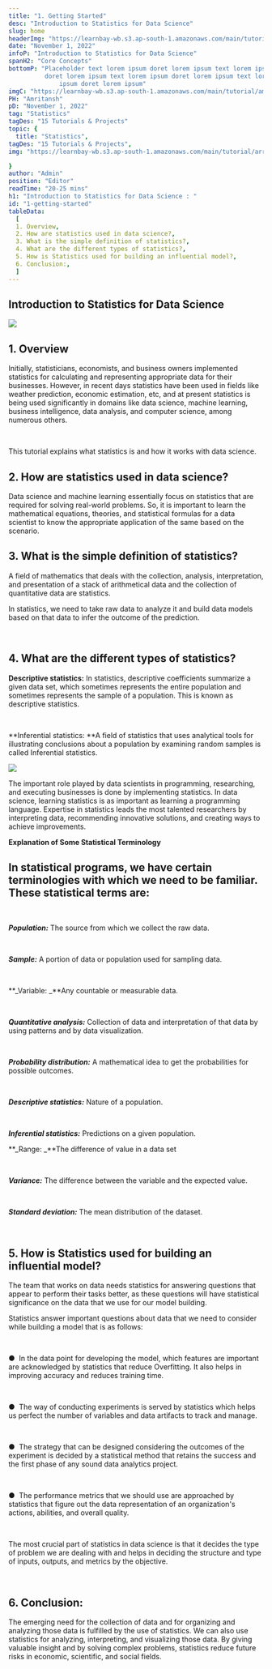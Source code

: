 ```yaml
---
title: "1. Getting Started"
desc: "Introduction to Statistics for Data Science"
slug: home
headerImg: "https://learnbay-wb.s3.ap-south-1.amazonaws.com/main/tutorial/python.png"
date: "November 1, 2022"
infoP: "Introduction to Statistics for Data Science"
spanH2: "Core Concepts"
bottomP: "Placeholder text lorem ipsum doret lorem ipsum text lorem ipsum
          doret lorem ipsum text lorem ipsum doret lorem ipsum text lorem
              ipsum doret lorem ipsum"
imgC: "https://learnbay-wb.s3.ap-south-1.amazonaws.com/main/tutorial/amritansh.png"
PH: "Amritansh"
pD: "November 1, 2022"
tag: "Statistics"
tagDes: "15 Tutorials & Projects"
topic: {
  title: "Statistics",
tagDes: "15 Tutorials & Projects",
img: "https://learnbay-wb.s3.ap-south-1.amazonaws.com/main/tutorial/arrow.png"

}
author: "Admin"
position: "Editor"
readTime: "20-25 mins"
h1: "Introduction to Statistics for Data Science : "
id: "1-getting-started"
tableData:
  [
  1. Overview,
  2. How are statistics used in data science?,
  3. What is the simple definition of statistics?,
  4. What are the different types of statistics?,
  5. How is Statistics used for building an influential model?,
  6. Conclusion:,
  ]
---
```


## Introduction to Statistics for Data Science


 <img src="https://learnbay-wb.s3.ap-south-1.amazonaws.com/main/tutorial/statistics/statistics-c-1.jpg"></img>


## 1. Overview

Initially, statisticians, economists, and business owners implemented statistics for calculating and representing appropriate data for their businesses. However, in recent days statistics have been used in fields like weather prediction, economic estimation, etc, and at present statistics is being used significantly in domains like data science, machine learning, business intelligence, data analysis, and computer science, among numerous others.

 

This tutorial explains what statistics is and how it works with data science.


## 2. How are statistics used in data science?


Data science and machine learning essentially focus on statistics that are required for solving real-world problems. So, it is important to learn the mathematical equations, theories, and statistical formulas for a data scientist to know the appropriate application of the same based on the scenario.


## 3. What is the simple definition of statistics? 

A field of mathematics that deals with the collection, analysis, interpretation, and presentation of a stack of arithmetical data and the collection of quantitative data are statistics. 

In statistics, we need to take raw data to analyze it and build data models based on that data to infer the outcome of the prediction.

 


## 4. What are the different types of statistics? 

**Descriptive statistics:** In statistics, descriptive coefficients summarize a given data set, which sometimes represents the entire population and sometimes represents the sample of a population. This is known as descriptive statistics.

 

**Inferential statistics: **A field of statistics that uses analytical tools for illustrating conclusions about a population by examining random samples is called Inferential statistics.


 <img src="https://learnbay-wb.s3.ap-south-1.amazonaws.com/main/tutorial/statistics/statistics-c-2.jpg"></img>


The important role played by data scientists in programming, researching, and executing businesses is done by implementing statistics. In data science, learning statistics is as important as learning a programming language. Expertise in statistics leads the most talented researchers by interpreting data, recommending innovative solutions, and creating ways to achieve improvements.

**Explanation of Some Statistical Terminology**


## In statistical programs, we have certain terminologies with which we need to be familiar. These statistical terms are:

 

**_Population:_** The source from which we collect the raw data.

 

**_Sample:_** A portion of data or population used for sampling data.

 

**_Variable: _**Any countable or measurable data.

 

**_Quantitative analysis:_** Collection of data and interpretation of that data by using patterns and by data visualization.

 

**_Probability distribution:_** A mathematical idea to get the probabilities for possible outcomes.

 

**_Descriptive statistics:_** Nature of a population.

 

**_Inferential statistics:_** Predictions on a given population.


**_Range: _**The difference of value in a data set

 

**_Variance:_** The difference between the variable and the expected value.

 

**_Standard deviation:_** The mean distribution of the dataset. 

 


## 5. How is Statistics used for building an influential model?


The team that works on data needs statistics for answering questions that appear to perform their tasks better, as these questions will have statistical significance on the data that we use for our model building.

Statistics answer important questions about data that we need to consider while building a model that is as follows:

 


●  	In the data point for developing the model, which features are important are acknowledged by statistics that reduce Overfitting. It also helps in improving accuracy and reduces training time.

 


●  	The way of conducting experiments is served by statistics which helps us perfect the number of variables and data artifacts to track and manage.

 


●  	The strategy that can be designed considering the outcomes of the experiment is decided by a statistical method that retains the success and the first phase of any sound data analytics project.  

 


●  	The performance metrics that we should use are approached by statistics that figure out the data representation of an organization's actions, abilities, and overall quality.

 

The most crucial part of statistics in data science is that it decides the type of problem we are dealing with and helps in deciding the structure and type of inputs, outputs, and metrics by the objective.

 


## 6. Conclusion:


The emerging need for the collection of data and for organizing and analyzing those data is fulfilled by the use of statistics. We can also use statistics for analyzing, interpreting, and visualizing those data. By giving valuable insight and by solving complex problems, statistics reduce future risks in economic, scientific, and social fields.
